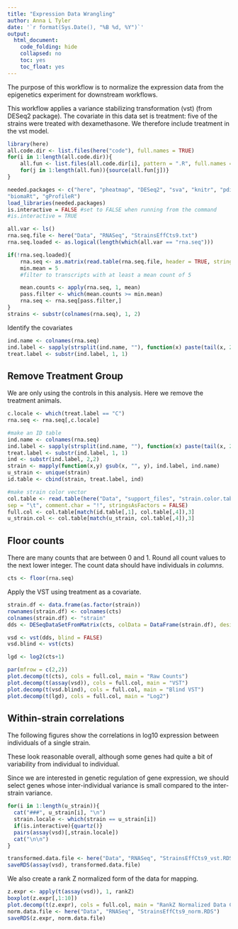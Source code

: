 ```yaml
---
title: "Expression Data Wrangling"
author: Anna L Tyler
date: '`r format(Sys.Date(), "%B %d, %Y")`'
output:
  html_document:
    code_folding: hide
    collapsed: no
    toc: yes
    toc_float: yes
---
```


The purpose of this workflow is to normalize the expression data from the
epigenetics experiment for downstream workflows.

This workflow applies a variance stabilizing transformation (vst) (from DESeq2 package).
The covariate in this data set is treatment: five of the strains were treated with
dexamethasone. We therefore include treatment in the vst model. 


```r
library(here)
all.code.dir <- list.files(here("code"), full.names = TRUE)
for(i in 1:length(all.code.dir)){
	all.fun <- list.files(all.code.dir[i], pattern = ".R", full.names = TRUE)
	for(j in 1:length(all.fun)){source(all.fun[j])}
}
```


```r
needed.packages <- c("here", "pheatmap", "DESeq2", "sva", "knitr", "pdist", "dendextend",
"biomaRt", "gProfileR")
load_libraries(needed.packages)
is.interactive = FALSE #set to FALSE when running from the command
#is.interactive = TRUE
```

```r
all.var <- ls()
rna.seq.file <- here("Data", "RNASeq", "StrainsEffCts9.txt")
rna.seq.loaded <- as.logical(length(which(all.var == "rna.seq")))

if(!rna.seq.loaded){
    rna.seq <- as.matrix(read.table(rna.seq.file, header = TRUE, stringsAsFactors = FALSE, sep = "\t"))
    min.mean = 5
    #filter to transcripts with at least a mean count of 5

    mean.counts <- apply(rna.seq, 1, mean)
    pass.filter <- which(mean.counts >= min.mean)
    rna.seq <- rna.seq[pass.filter,]
}
strains <- substr(colnames(rna.seq), 1, 2)
```

Identify the covariates

```r
ind.name <- colnames(rna.seq)
ind.label <- sapply(strsplit(ind.name, ""), function(x) paste(tail(x, 2), collapse = ""))
treat.label <- substr(ind.label, 1, 1)
```

## Remove Treatment Group

We are only using the controls in this analysis. Here we 
remove the treatment animals.

```r
c.locale <- which(treat.label == "C")
rna.seq <- rna.seq[,c.locale]

#make an ID table
ind.name <- colnames(rna.seq)
ind.label <- sapply(strsplit(ind.name, ""), function(x) paste(tail(x, 2), collapse = ""))
treat.label <- substr(ind.label, 1, 1)
ind <- substr(ind.label, 2,2)
strain <- mapply(function(x,y) gsub(x, "", y), ind.label, ind.name)
u_strain <- unique(strain)
id.table <- cbind(strain, treat.label, ind)

#make strain color vector
col.table <- read.table(here("Data", "support_files", "strain.color.table.txt"), 
sep = "\t", comment.char = "!", stringsAsFactors = FALSE)
full.col <- col.table[match(id.table[,1], col.table[,4]),3]
u_strain.col <- col.table[match(u_strain, col.table[,4]),3]
```

## Floor counts

There are many counts that are between 0 and 1. Round all count values
to the next lower integer. The count data should have individuals in *columns*.

```r
cts <- floor(rna.seq)
```


Apply the VST using treatment as a covariate.

```r
strain.df <- data.frame(as.factor(strain))
rownames(strain.df) <- colnames(cts) 
colnames(strain.df) <- "strain"
dds <- DESeqDataSetFromMatrix(cts, colData = DataFrame(strain.df), design = ~ strain)

vsd <- vst(dds, blind = FALSE)
vsd.blind <- vst(cts)

lgd <- log2(cts+1)

par(mfrow = c(2,2))
plot.decomp(t(cts), cols = full.col, main = "Raw Counts")
plot.decomp(t(assay(vsd)), cols = full.col, main = "VST")
plot.decomp(t(vsd.blind), cols = full.col, main = "Blind VST")
plot.decomp(t(lgd), cols = full.col, main = "Log2")
```

## Within-strain correlations {.tabset .tabset-fade .tabset-pills}

The following figures show the correlations in log10 expression between 
individuals of a single strain.

These look reasonable overall, although some genes had quite a bit of 
variability from individual to individual. 

Since we are interested in genetic regulation of gene expression, we
should select genes whose inter-individual variance is small compared
to the inter-strain variance.

```r
for(i in 1:length(u_strain)){
  cat("###", u_strain[i], "\n")
  strain.locale <- which(strain == u_strain[i])
  if(is.interactive){quartz()}
  pairs(assay(vsd)[,strain.locale])
  cat("\n\n")
}
```

```r
transformed.data.file <- here("Data", "RNASeq", "StrainsEffCts9_vst.RDS")
saveRDS(assay(vsd), transformed.data.file)
```

We also create a rank Z normalized form of the data for mapping.

```r
z.expr <- apply(t(assay(vsd)), 1, rankZ)
boxplot(z.expr[,1:10])
plot.decomp(t(z.expr), cols = full.col, main = "RankZ Normalized Data Colored by Strain")
norm.data.file <- here("Data", "RNASeq", "StrainsEffCts9_norm.RDS")
saveRDS(z.expr, norm.data.file)
```
